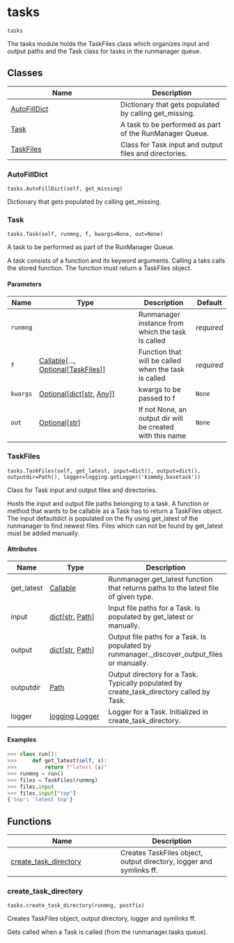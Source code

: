 # tasks { #kimmdy.tasks }

`tasks`

The tasks module holds the TaskFiles class which organizes input and 
output paths and the Task class for tasks in the runmanager queue.

## Classes

| Name | Description |
| --- | --- |
| [AutoFillDict](#kimmdy.tasks.AutoFillDict) | Dictionary that gets populated by calling get_missing. |
| [Task](#kimmdy.tasks.Task) | A task to be performed as part of the RunManager Queue. |
| [TaskFiles](#kimmdy.tasks.TaskFiles) | Class for Task input and output files and directories. |

### AutoFillDict { #kimmdy.tasks.AutoFillDict }

`tasks.AutoFillDict(self, get_missing)`

Dictionary that gets populated by calling get_missing.

### Task { #kimmdy.tasks.Task }

`tasks.Task(self, runmng, f, kwargs=None, out=None)`

A task to be performed as part of the RunManager Queue.

A task consists of a function and its keyword arguments.
Calling a taks calls the stored function.
The function must return a TaskFiles object.

#### Parameters

| Name     | Type                                                                                                         | Description                                               | Default    |
|----------|--------------------------------------------------------------------------------------------------------------|-----------------------------------------------------------|------------|
| `runmng` |                                                                                                              | Runmanager instance from which the task is called         | _required_ |
| `f`      | [Callable](`typing.Callable`)\[..., [Optional](`typing.Optional`)\[[TaskFiles](`kimmdy.tasks.TaskFiles`)\]\] | Function that will be called when the task is called      | _required_ |
| `kwargs` | [Optional](`typing.Optional`)\[[dict](`dict`)\[[str](`str`), [Any](`typing.Any`)\]\]                         | kwargs to be passed to f                                  | `None`     |
| `out`    | [Optional](`typing.Optional`)\[[str](`str`)\]                                                                | If not None, an output dir will be created with this name | `None`     |

### TaskFiles { #kimmdy.tasks.TaskFiles }

`tasks.TaskFiles(self, get_latest, input=dict(), output=dict(), outputdir=Path(), logger=logging.getLogger('kimmdy.basetask'))`

Class for Task input and output files and directories.

Hosts the input and output file paths belonging to a task.
A function or method that wants to be callable as a Task
has to return a TaskFiles object.
The input defaultdict is populated on the fly using
get_latest of the runmanager to find newest files.
Files which can not be found by get_latest must be added manually.

#### Attributes

| Name       | Type                                                   | Description                                                                                  |
|------------|--------------------------------------------------------|----------------------------------------------------------------------------------------------|
| get_latest | [Callable](`typing.Callable`)                          | Runmanager.get_latest function that returns paths to the latest file of given type.          |
| input      | [dict](`dict`)\[[str](`str`), [Path](`pathlib.Path`)\] | Input file paths for a Task. Is populated by get_latest or manually.                         |
| output     | [dict](`dict`)\[[str](`str`), [Path](`pathlib.Path`)\] | Output file paths for a Task. Is populated by runmanager._discover_output_files or manually. |
| outputdir  | [Path](`pathlib.Path`)                                 | Output directory for a Task. Typically populated by create_task_directory called by Task.    |
| logger     | [logging](`logging`).[Logger](`logging.Logger`)        | Logger for a Task. Initialized in create_task_directory.                                     |

#### Examples

```python
>>> class run():
>>>     def get_latest(self, s):
>>>         return f"latest {s}"
>>> runmng = run()
>>> files = TaskFiles(runmng)
>>> files.input
>>> files.input["top"]
{'top': 'latest top'}
```

## Functions

| Name | Description |
| --- | --- |
| [create_task_directory](#kimmdy.tasks.create_task_directory) | Creates TaskFiles object, output directory, logger and symlinks ff. |

### create_task_directory { #kimmdy.tasks.create_task_directory }

`tasks.create_task_directory(runmng, postfix)`

Creates TaskFiles object, output directory, logger and symlinks ff.

Gets called when a Task is called (from the runmanager.tasks queue).